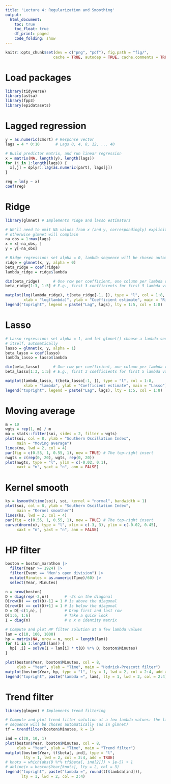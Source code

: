```yaml
---
title: 'Lecture 4: Regularization and Smoothing'
output:
  html_document:
    toc: true
    toc_float: true
    df_print: paged
    code_folding: show
---
```


```r
knitr::opts_chunk$set(dev = c("png", "pdf"), fig.path = "fig/",
                     cache = TRUE, autodep = TRUE, cache.comments = TRUE)
```

# Load packages

```r
library(tidyverse)
library(astsa)
library(fpp3)
library(epidatasets)
```

# Lagged regression

```r
y = as.numeric(cmort) # Response vector
lags = 4 * 0:10       # Lags 0, 4, 8, 12, ... 40

# Build predictor matrix, and run linear regression
x = matrix(NA, length(y), length(lags))  
for (j in 1:length(lags)) {
  x[,j] = dplyr::lag(as.numeric(part), lags[j])
}

reg = lm(y ~ x)
coef(reg)
```

# Ridge 

```r
library(glmnet) # Implements ridge and lasso estimators

# We'll need to omit NA values from x (and y, correspondingly) explicitly, as
# otherwise glmnet will complain
na_obs = 1:max(lags)
x = x[-na_obs, ]
y = y[-na_obs]

# Ridge regression: set alpha = 0, lambda sequence will be chosen automatically
ridge = glmnet(x, y, alpha = 0)
beta_ridge = coef(ridge)
lambda_ridge = ridge$lambda

dim(beta_ridge)      # One row per coefficient, one column per lambda value
beta_ridge[1:3, 1:5] # E.g., first 3 coefficients for first 5 lambda values

matplot(log(lambda_ridge), t(beta_ridge[-1, ]), type = "l", col = 1:8, 
        xlab = "log(lambda)", ylab = "Coefficient estimate", main = "Ridge")
legend("topright", legend = paste("Lag", lags), lty = 1:5, col = 1:8)
```

# Lasso

```r
# Lasso regression: set alpha = 1, and let glmnet() choose a lambda sequence 
# itself, automatically
lasso = glmnet(x, y, alpha = 1)
beta_lasso = coef(lasso)
lambda_lasso = lasso$lambda

dim(beta_lasso)      # One row per coefficient, one column per lambda value
beta_lasso[1:3, 1:5] # E.g., first 3 coefficients for first 5 lambda values

matplot(lambda_lasso, t(beta_lasso[-1, ]), type = "l", col = 1:8, 
        xlab = "lambda", ylab = "Coefficient estimate", main = "Lasso")
legend("topright", legend = paste("Lag", lags), lty = 1:5, col = 1:8)
```

# Moving average

```r
m = 10
wgts = rep(1, m) / m
ma = stats::filter(soi, sides = 2, filter = wgts)
plot(soi, col = 8, ylab = "Southern Oscillation Index", 
     main = "Moving average")
lines(ma, lwd = 2, col = 4)
par(fig = c(0.55, 1, 0.55, 1), new = TRUE) # The top-right insert
nwgts = c(rep(0, 20), wgts, rep(0, 20))
plot(nwgts, type = "l", ylim = c(-0.02, 0.1), 
     xaxt = "n", yaxt = "n", ann = FALSE)
```

# Kernel smooth

```r
ks = ksmooth(time(soi), soi, kernel = "normal", bandwidth = 1)
plot(soi, col = 8, ylab = "Southern Oscillation Index", 
     main = "Kernel smoother")
lines(ks, lwd = 2, col = 4)
par(fig = c(0.55, 1, 0.55, 1), new = TRUE) # The top-right insert
curve(dnorm(x), type = "l", xlim = c(-3, 3), ylim = c(-0.02, 0.45),  
     xaxt = "n", yaxt = "n", ann = FALSE)
```

# HP filter

```r
boston = boston_marathon |>
  filter(Year >= 1924) |>
  filter(Event == "Men's open division") |>
  mutate(Minutes = as.numeric(Time)/60) |>
  select(Year, Minutes)

n = nrow(boston)
D = diag(rep(-2,n))       # -2s on the diagonal
D[row(D) == col(D)-1] = 1 # 1s above the diagonal
D[row(D) == col(D)+1] = 1 # 1s below the diagonal
D = D[-c(1,n), ]          # Drop first and last row
D[1:6, 1:6]               # Take a quick look
I = diag(n)               # n x n identity matrix

# Compute and plot HP filter solution at a few lambda values
lam = c(10, 100, 1000)
hp = matrix(NA, nrow = n, ncol = length(lam))
for (i in 1:length(lam)) {
  hp[ ,i] = solve(I + lam[i] * t(D) %*% D, boston$Minutes)
}

plot(boston$Year, boston$Minutes, col = 8, 
     xlab = "Year", ylab = "Time", main = "Hodrick-Prescott filter")
matplot(boston$Year, hp, type = "l", lty = 1, lwd = 2, col = 2:4, add = TRUE)
legend("topright", paste("lambda =", lam), lty = 1, lwd = 2, col = 2:4)
```

# Trend filter

```r
library(glmgen) # Implements trend filtering

# Compute and plot trend filter solution at a few lambda values: the lambda
# sequence will be chosen automatically (as in glmnet)
tf = trendfilter(boston$Minutes, k = 1)

ind = c(20, 10, 1)
plot(boston$Year, boston$Minutes, col = 8, 
     xlab = "Year", ylab = "Time", main = "Trend filter")
matplot(boston$Year, tf$beta[, ind], type = "l", 
        lty = 1, lwd = 2, col = 2:4, add = TRUE)
# knots = which(abs(D %*% tf$beta[, ind[2]]) > 1e-5) + 1
# abline(v = boston$Year[knots], lty = 2, col = 3)
legend("topright", paste("lambda =", round(tf$lambda[ind])), 
       lty = 1, lwd = 2, col = 2:4)
```
